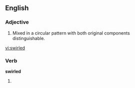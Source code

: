 ==English==

===Adjective===
{{en-adj|-}}

#Mixed in a circular pattern with both original components distinguishable.

[[vi:swirled]]

===Verb===
'''swirled'''

#{{past of|swirl}}